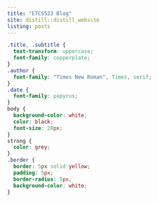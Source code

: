 ```yaml
---
title: "ETC5523 Blog"
site: distill::distill_website
listing: posts
---
```


```css
.title, .subtitle {
  text-transform: uppercase;
  font-family: copperplate;
}
.author {
  font-family: "Times New Roman", Times, serif;
}
.date {
  font-family: papyrus;
}
body {
  background-color: white;
  color: black;
  font-size: 20px;
}
strong {
  color: grey;
}
.border {
  border: 5px solid yellow;
  padding: 5px;
  border-radius: 5px;
  background-color: white;
}

```